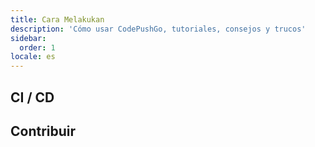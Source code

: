 ```yaml
---
title: Cara Melakukan
description: 'Cómo usar CodePushGo, tutoriales, consejos y trucos'
sidebar:
  order: 1
locale: es
---
```



<LinkCard
	title="Cómo funciona la versión en CodePushGo"
	description="capgo.app"
	href="https://capgo.app/blog/how-version-work-in-capgo/"
/>

<LinkCard
	title="Cómo lanzar una versión mayor en CodePushGo"
	description="capgo.app"
	href="https://capgo.app/blog/how-to-release-major-version-in-capgo/"
/>

<LinkCard
	title="Cómo enviar una actualización específica a un usuario o grupo"
	description="capgo.app"
	href="https://capgo.app/blog/how-to-send-specific-version-to-users/"
/>


## CI / CD


<LinkCard
	title="Construcción y lanzamiento automático con GitHub Actions"
	description="capgo.app"
	href="https://capgo.app/blog/how-version-work-in-capgo/"
/>

<LinkCard
	title="Gestionar construcciones de desarrollo y producción con GitHub Actions"
	description="capgo.app"
	href="https://capgo.app/blog/automatic-build-and-release-with-github-actions/"
/>

## Contribuir


<LinkCard
	title="Contribuir al código abierto de CodePushGo"
	description="githubcom"
	href="https://github.com/Cap-go/capgo/blob/main/CONTRIBUTINGmd"
/>
